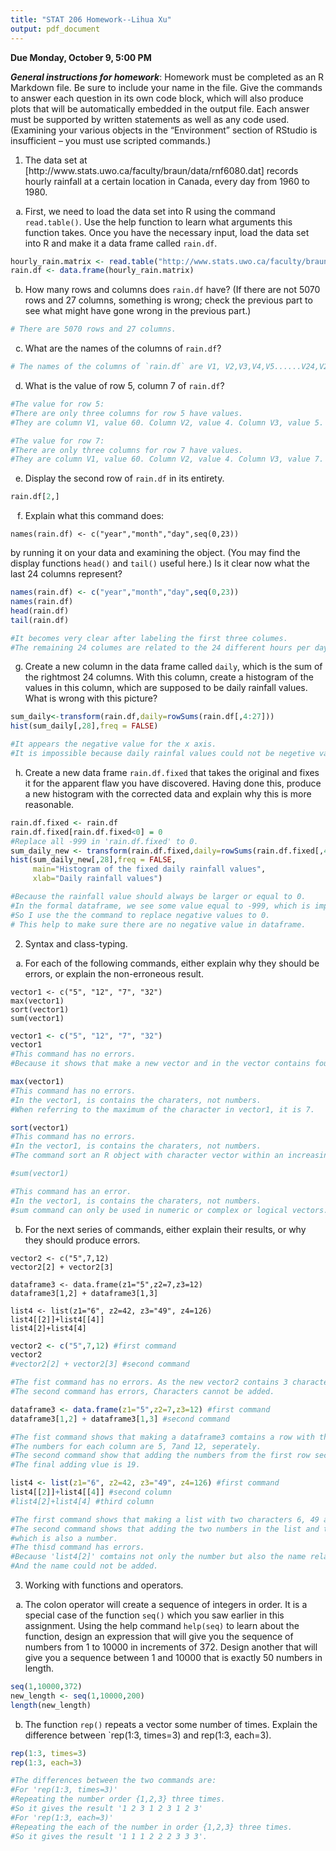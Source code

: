```yaml
---
title: "STAT 206 Homework--Lihua Xu"
output: pdf_document
---
```


**Due Monday, October 9, 5:00 PM**

***General instructions for homework***: Homework must be completed as an R Markdown file.  Be sure to include your name in the file.  Give the commands to answer each question in its own code block, which will also produce plots that will be automatically embedded in the output file. Each answer must be supported by written statements as well as any code used.  (Examining your various objects in the "Environment" section of RStudio is insufficient -- you must use scripted commands.)

1. The data set at [http://www.stats.uwo.ca/faculty/braun/data/rnf6080.dat] records hourly rainfall at a certain location in Canada, every day from 1960 to 1980.
a. First, we need to load the data set into R using the command `read.table()`. Use the help function to learn what arguments this function takes. Once you have the necessary input, load the data set into R and make it a data frame called `rain.df`.
    
```r
hourly_rain.matrix <- read.table("http://www.stats.uwo.ca/faculty/braun/data/rnf6080.dat")
rain.df <- data.frame(hourly_rain.matrix)
```

b. How many rows and columns does `rain.df` have? (If there are not 5070 rows and 27 columns, something is wrong; check the previous part to see what might have gone wrong in the previous part.)
    
```r
# There are 5070 rows and 27 columns.
```

c. What are the names of the columns of `rain.df`?

```r
# The names of the columns of `rain.df` are V1, V2,V3,V4,V5......V24,V25,V26,V27, separately.
```

d. What is the value of row 5, column 7 of `rain.df`?

```r
#The value for row 5: 
#There are only three columns for row 5 have values. 
#They are column V1, value 60. Column V2, value 4. Column V3, value 5.

#The value for row 7: 
#There are only three columns for row 7 have values. 
#They are column V1, value 60. Column V2, value 4. Column V3, value 7.
```

e. Display the second row of `rain.df` in its entirety.

```r
rain.df[2,]
```

f. Explain what this command does:
```
names(rain.df) <- c("year","month","day",seq(0,23))
```
by running it on your data and examining the object. (You may find the display functions `head()` and `tail()` useful here.) Is it clear now what the last 24 columns represent?

```r
names(rain.df) <- c("year","month","day",seq(0,23))
names(rain.df)
head(rain.df)
tail(rain.df)

#It becomes very clear after labeling the first three columes.
#The remaining 24 columes are related to the 24 different hours per day.
```

g. Create a new column in the data frame called `daily`, which is the sum of the rightmost 24 columns. With this column, create a histogram of the values in this column, which are supposed to be daily rainfall values. What is wrong with this picture?  

```r
sum_daily<-transform(rain.df,daily=rowSums(rain.df[,4:27]))
hist(sum_daily[,28],freq = FALSE)

#It appears the negative value for the x axis. 
#It is impossible because daily rainfal values could not be negetive values.
```

h. Create a new data frame `rain.df.fixed` that takes the original and fixes it for the apparent flaw you have discovered. Having done this, produce a new histogram with the corrected data and explain why this is more reasonable.

```r
rain.df.fixed <- rain.df
rain.df.fixed[rain.df.fixed<0] = 0
#Replace all -999 in 'rain.df.fixed' to 0.
sum_daily_new <- transform(rain.df.fixed,daily=rowSums(rain.df.fixed[,4:27]))
hist(sum_daily_new[,28],freq = FALSE,
     main="Histogram of the fixed daily rainfall values",
     xlab="Daily rainfall values")

#Because the rainfall value should always be larger or equal to 0.
#In the formal dataframe, we see some value equal to -999, which is impossibel.
#So I use the the command to replace negative values to 0.
# This help to make sure there are no negative value in dataframe.
```

2. Syntax and class-typing.
a. For each of the following commands, either explain why they should be errors, or explain the non-erroneous result.

```
vector1 <- c("5", "12", "7", "32")
max(vector1)
sort(vector1)
sum(vector1)
```

```r
vector1 <- c("5", "12", "7", "32")
vector1
#This command has no errors.
#Because it shows that make a new vector and in the vector contains four different charaters.

max(vector1)
#This command has no errors.
#In the vector1, is contains the charaters, not numbers.
#When referring to the maximum of the character in vector1, it is 7. 

sort(vector1)
#This command has no errors.
#In the vector1, is contains the charaters, not numbers.
#The command sort an R object with character vector within an increasing order.

#sum(vector1)

#This command has an error.
#In the vector1, is contains the charaters, not numbers.
#sum command can only be used in numeric or complex or logical vectors.
```

b. For the next series of commands, either explain their results, or why they should produce errors.

```
vector2 <- c("5",7,12)
vector2[2] + vector2[3]

dataframe3 <- data.frame(z1="5",z2=7,z3=12)
dataframe3[1,2] + dataframe3[1,3]

list4 <- list(z1="6", z2=42, z3="49", z4=126)
list4[[2]]+list4[[4]]
list4[2]+list4[4]
```
```r
vector2 <- c("5",7,12) #first command
vector2
#vector2[2] + vector2[3] #second command

#The fist command has no errors. As the new vector2 contains 3 characters.
#The second command has errors, Characters cannot be added.

dataframe3 <- data.frame(z1="5",z2=7,z3=12) #first command
dataframe3[1,2] + dataframe3[1,3] #second command

#The fist command shows that making a dataframe3 comtains a row with three columns
#The numbers for each column are 5, 7and 12, seperately. 
#The second command show that adding the numbers from the first row second and third colums.
#The final adding vlue is 19.

list4 <- list(z1="6", z2=42, z3="49", z4=126) #first command
list4[[2]]+list4[[4]] #second column
#list4[2]+list4[4] #third column

#The first command shows that making a list with two characters 6, 49 and two numbers 42 and 126.
#The second command shows that adding the two numbers in the list and the result is 168., 
#which is also a number.
#The thisd command has errors.
#Because 'list4[2]' comtains not only the number but also the name related to the number.
#And the name could not be added.
```

3. Working with functions and operators.
a. The colon operator will create a sequence of integers in order. It is a special case of the function `seq()` which you saw earlier in this assignment. Using the help command `help(seq)` to learn about the function, design an expression that will give you the sequence of numbers from 1 to 10000 in increments of 372. Design another that will give you a sequence between 1 and 10000 that is exactly 50 numbers in length.

```r
seq(1,10000,372)
new_length <- seq(1,10000,200)
length(new_length)
```

b. The function `rep()` repeats a vector some number of times. Explain the difference between `rep(1:3, times=3) and rep(1:3, each=3).

```r
rep(1:3, times=3)
rep(1:3, each=3)

#The differences between the two commands are:
#For 'rep(1:3, times=3)'
#Repeating the number order {1,2,3} three times.
#So it gives the result '1 2 3 1 2 3 1 2 3'
#For 'rep(1:3, each=3)'
#Repeating the each of the number in order {1,2,3} three times.
#So it gives the result '1 1 1 2 2 2 3 3 3'.
```

